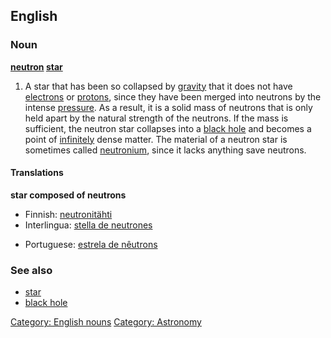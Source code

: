==English==

===Noun===
'''[[neutron]] [[star]]'''

# A star that has been so collapsed by [[gravity]] that it does not have [[electron]]s or [[proton|protons]], since they have been merged into neutrons by the intense [[pressure]].  As a result, it is a solid mass of neutrons that is only held apart by the natural strength of the neutrons.  If the mass is sufficient, the neutron star collapses into a [[black hole]] and becomes a point of [[infinitely]] dense matter.  The material of a neutron star is sometimes called [[neutronium]], since it lacks anything save neutrons.

====Translations====
'''star composed of neutrons'''
{{top}}
*Finnish: [[neutronitähti]]
*Interlingua: [[stella de neutrones]]
{{mid}}
*Portuguese: [[estrela de nêutrons]]
{{bottom}}

===See also===
*[[star]]
*[[black hole]]

[[Category: English nouns]]
[[Category: Astronomy]]